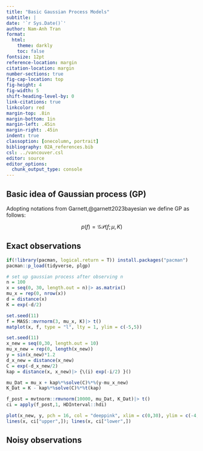 ```yaml
---
title: "Basic Gaussian Process Models"
subtitle: |
date: '`r Sys.Date()`'
author: Nam-Anh Tran
format:
  html: 
    theme: darkly
    toc: false
fontsize: 12pt
reference-location: margin
citation-location: margin
number-sections: true
fig-cap-location: top
fig-height: 4
fig-width: 5
shift-heading-level-by: 0
link-citations: true
linkcolor: red
margin-top: .8in
margin-bottom: 1in
margin-left: .45in
margin-right: .45in
indent: true
classoption: [onecolumn, portrait]
bibliography: 02A_references.bib
csl: ../vancouver.csl
editor: source
editor_options: 
  chunk_output_type: console
---
```


\renewcommand{\bf}[1]{\boldsymbol{#1}}
\doublespacing

## Basic idea of Gaussian process (GP)

Adopting notations from Garnett,@garnett2023bayesian we define GP as follows:  

$$
p(f) = \mathcal{GP}(f; \mu, K)
$$



## Exact observations


```r

if(!library(pacman, logical.return = T)) install.packages("pacman")
pacman::p_load(tidyverse, plgp)

# set up gaussian process after observing n 
n = 100
x = seq(0, 30, length.out = n)|> as.matrix()
mu_x = rep(0, nrow(x))
d = distance(x)
K = exp(-d/2)

set.seed(11)
f = MASS::mvrnorm(3, mu_x, K)|> t()
matplot(x, f, type = "l", lty = 1, ylim = c(-5,5))
```



```r
set.seed(11)
x_new = seq(0,30, length.out = 10)
mu_x_new = rep(0, length(x_new))
y = sin(x_new)*1.2
d_x_new = distance(x_new)
C = exp(-d_x_new/2)
kap = distance(x, x_new)|> {\(i) exp(-i/2) }()

mu_Dat = mu_x + kap%*%solve(C)%*%(y-mu_x_new)
K_Dat = K - kap%*%solve(C)%*%t(kap)

f_post = mvtnorm::rmvnorm(10000, mu_Dat, K_Dat)|> t()
ci = apply(f_post,1, HDInterval::hdi)

plot(x_new, y, pch = 16, col = "deeppink", xlim = c(0,30), ylim = c(-4,4), type = "o")
lines(x, ci["upper",]); lines(x, ci["lower",])
```

## Noisy observations












